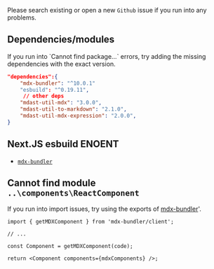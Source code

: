 Please search existing or open a new `Github` issue if you run into any problems.

## Dependencies/modules

<Info>
  If you run into `Cannot find package...` errors, try adding the missing
  dependencies with the exact version.
</Info>

```json {3-5} showLineNumbers
"dependencies":{
    "mdx-bundler": "^10.0.1"
    "esbuild": "^0.19.11",
     // other deps
    "mdast-util-mdx": "3.0.0",
    "mdast-util-to-markdown": "2.1.0",
    "mdast-util-mdx-expression": "2.0.0",
}
```

## Next.JS esbuild ENOENT

- [`mdx-bundler`](https://github.com/kentcdodds/mdx-bundler?tab=readme-ov-file#nextjs-esbuild-enoent)

## Cannot find module `..\components\ReactComponent`

<Info>

If you run into import issues, try using the exports of [mdx-bundler](https://github.com/kentcdodds/mdx-bundler)'.

</Info>

```tsx
import { getMDXComponent } from 'mdx-bundler/client';

// ...

const Component = getMDXComponent(code);

return <Component components={mdxComponents} />;
```
